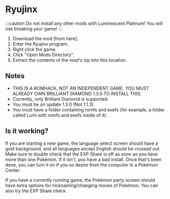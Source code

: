 
# Ryujinx

:::caution
Do not install any other mods with Luminescent Platinum! You will risk breaking your game!
:::

1. Download the mod [from here].
2. Enter the Ryujinx program.
3. Right click the game.
4. Click "Open Mods Directory".
5. Extract the contents of the mod's zip into this location.

## Notes

- THIS IS A ROMHACK, NOT AN INDEPENDENT GAME. YOU MUST ALREADY OWN BRILLIANT DIAMOND 1.3.0 TO INSTALL THIS.
- Currently, only Brilliant Diamond is supported.
- You must be on update 1.3.0 (Not 1.1.3).
- You must have a folder containing romfs and exefs (for example, a folder called Lumi with romfs and exefs inside of it).

## Is it working?

If you are starting a new game, the language select screen should have a gold background, and all languages except English should be crossed out. Make sure to double check that the EXP Share is off as soon as you have more than one Pokémon. If it isn't, you have a bad install. Once that's been done, you can turn it on if you so desire from the computer in a Pokémon Center.

If you have a currently running game, the Pokémon party screen should have extra options for nicknaming/changing moves of Pokémon. You can also try the EXP Share check.
